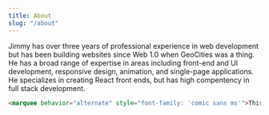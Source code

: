---
title: About
slug: "/about"
---

Jimmy has over three years of professional experience in web development but has been building websites since Web 1.0 when GeoCities was a thing. He has a broad range of expertise in areas including front-end and UI development, responsive design, animation, and single-page applications. He specializes in creating React front ends, but has high compentency in full stack development.

```html
<marquee behavior="alternate" style="font-family: 'comic sans ms'">This is proof that I was a Web 1.0 pioneer.</marquee>
```

